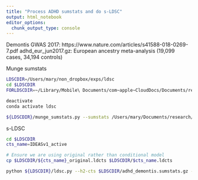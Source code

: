 ```yaml
---
title: "Process ADHD sumstats and do s-LDSC"
output: html_notebook
editor_options: 
  chunk_output_type: console
---
```


Demontis GWAS 2017: https://www.nature.com/articles/s41588-018-0269-7.pdf
adhd_eur_jun2017.gz: European ancestry meta-analysis (19,099 cases, 34,194 controls)

Munge sumstats
```bash

LDSCDIR=/Users/mary/non_dropbox/exps/ldsc
cd $LDSCDIR
FORLDSCDIR=~/Library/Mobile\ Documents/com~apple~CloudDocs/Documents/research/exps/forldsc

deactivate
conda activate ldsc

${LDSCDIR}/munge_sumstats.py --sumstats /Users/mary/Documents/research/exps/summary_stats/adhd/adhd_eur_jun2017 --N-cas 19099 --N-con 34194 --signed-sumstats OR,1 --merge-alleles ${FORLDSCDIR}/w_hm3.snplist --out adhd_demontis --snp SNP --chunksize 500000 --a1 A1 --a2 A2 --p P --info INFO 

```

s-LDSC
```bash

cd $LDSCDIR
cts_name=IDEASv1_active

# Ensure we are using original rather than conditional model
cp $LDSCDIR/${cts_name}_original.ldcts $LDSCDIR/$cts_name.ldcts

python ${LDSCDIR}/ldsc.py --h2-cts $LDSCDIR/adhd_demontis.sumstats.gz --ref-ld-chr ${LDSCDIR}/baseline_v1.2/baseline. --out adhd_demontis_cts_${cts_name} --ref-ld-chr-cts $LDSCDIR/$cts_name.ldcts --w-ld-chr ${LDSCDIR}/1000G_Phase3_weights_hm3_no_MHC/weights.hm3_noMHC. 

```
